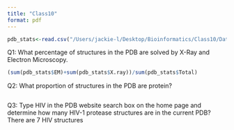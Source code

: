 ```yaml
---
title: "Class10"
format: pdf
---
```


```r

pdb_stats<-read.csv("/Users/jackie-l/Desktop/Bioinformatics/Class10/Data Export Summary.csv")
```

Q1: What percentage of structures in the PDB are solved by X-Ray and Electron Microscopy.

```r
(sum(pdb_stats$EM)+sum(pdb_stats$X.ray))/sum(pdb_stats$Total)

```
Q2: What proportion of structures in the PDB are protein?

```r

```

Q3: Type HIV in the PDB website search box on the home page and determine how many HIV-1 protease structures are in the current PDB?
There are 7 HIV structures